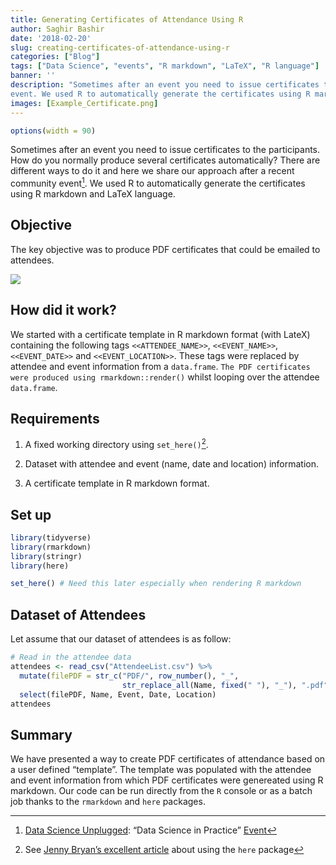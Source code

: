 ```yaml
---
title: Generating Certificates of Attendance Using R
author: Saghir Bashir
date: '2018-02-20'
slug: creating-certificates-of-attendance-using-r
categories: ["Blog"]
tags: ["Data Science", "events", "R markdown", "LaTeX", "R language"]
banner: ''
description: "Sometimes after an event you need to issue certificates to the participants. How do you normally produce several certificates automatically? There are different ways to do it and here we share our approach after a recent community 
event. We used R to automatically generate the certificates using R markdown and LaTeX language."
images: [Example_Certificate.png]
---
```


```r
options(width = 90)
```

Sometimes after an event you need to issue certificates to the participants. 
How do you normally produce several certificates automatically? There are 
different ways to do it and here we share our approach after a recent community 
event[^1]. We used R to automatically generate the certificates using R 
markdown and LaTeX language.

## Objective

The key objective was to produce PDF certificates that could be emailed to 
attendees. 

![](/images/Example_Certificate.png)

## How did it work?

We started with a certificate template in R markdown format (with LateX) containing 
the following tags `<<ATTENDEE_NAME>>`, `<<EVENT_NAME>>`, `<<EVENT_DATE>>` and
`<<EVENT_LOCATION>>`. These tags were replaced by attendee and event information 
from a `data.frame`. ` The PDF certificates were produced using rmarkdown::render()`
whilst looping over the attendee `data.frame`.

## Requirements

1. A fixed working directory using `set_here()`[^2].

2. Dataset with attendee and event (name, date and location) information.

3. A certificate template in R markdown format.

## Set up

```r
library(tidyverse)
library(rmarkdown)
library(stringr)
library(here)

set_here() # Need this later especially when rendering R markdown
```


## Dataset of Attendees

Let assume that our dataset of attendees is as follow:
```r
# Read in the attendee data
attendees <- read_csv("AttendeeList.csv") %>%
  mutate(filePDF = str_c("PDF/", row_number(), "_",
                         str_replace_all(Name, fixed(" "), "_"), ".pdf")) %>%
  select(filePDF, Name, Event, Date, Location)
attendees
```

## Summary

We have presented a way to create PDF certificates of attendance based on a user 
defined "template". The template was populated with the attendee and event 
information from which PDF certificates were genereated using R markdown. Our 
code can be run directly from the `R` console or as a batch job thanks to the
`rmarkdown` and `here` packages. 


[^1]: [Data Science Unplugged](dsup.org): "Data Science in Practice" 
[Event](https://www.meetup.com/Data-Science-Unplugged/events/246963169/)

[^2]: See [Jenny Bryan's excellent 
article](https://www.tidyverse.org/articles/2017/12/workflow-vs-script/)
about using the `here` package


